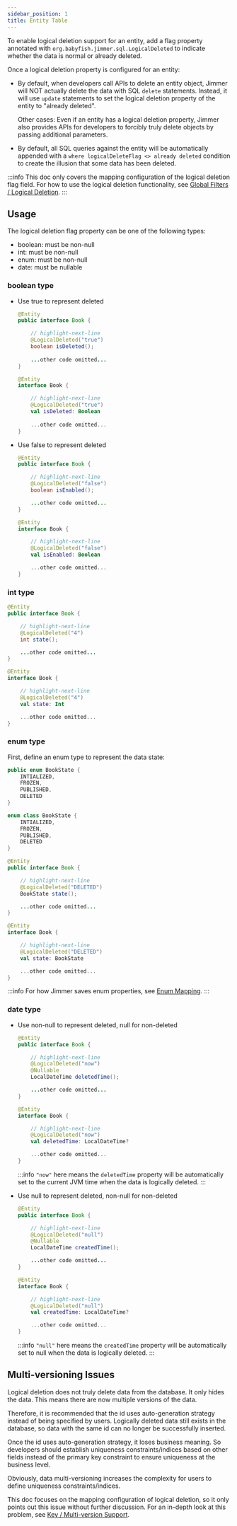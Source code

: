 ```yaml
---
sidebar_position: 1
title: Entity Table
---
```



To enable logical deletion support for an entity, add a flag property annotated with `org.babyfish.jimmer.sql.LogicalDeleted` to indicate whether the data is normal or already deleted.

Once a logical deletion property is configured for an entity:

-   By default, when developers call APIs to delete an entity object, Jimmer will NOT actually delete the data with SQL `delete` statements. Instead, it will use `update` statements to set the logical deletion property of the entity to "already deleted".

    Other cases: Even if an entity has a logical deletion property, Jimmer also provides APIs for developers to forcibly truly delete objects by passing additional parameters.
  
-   By default, all SQL queries against the entity will be automatically appended with a `where logicalDeleteFlag <> already deleted` condition to create the illusion that some data has been deleted. 

:::info
This doc only covers the mapping configuration of the logical deletion flag field. For how to use the logical deletion functionality, see [Global Filters / Logical Deletion](../../query/global-filter/logical-deleted).
:::

## Usage

The logical deletion flag property can be one of the following types:

-   boolean: must be non-null
-   int: must be non-null  
-   enum: must be non-null
-   date: must be nullable

### boolean type

-   Use true to represent deleted

    <Tabs groupId="language">
    <TabItem value="java" label="Java">
    
    ```java title="Book.java"
    @Entity
    public interface Book {

        // highlight-next-line 
        @LogicalDeleted("true")
        boolean isDeleted();
        
        ...other code omitted...
    }
    ```
    
    </TabItem>
    
    <TabItem value="kotlin" label="Kotlin">
    
    ```kotlin title="Book.kt"
    @Entity
    interface Book {
    
        // highlight-next-line
        @LogicalDeleted("true")
        val isDeleted: Boolean
        
        ...other code omitted...
    }
    ```
    
    </TabItem>
    </Tabs>

-   Use false to represent deleted 

    <Tabs groupId="language">
    <TabItem value="java" label="Java">
    
    ```java title="Book.java"
    @Entity
    public interface Book {

        // highlight-next-line
        @LogicalDeleted("false")
        boolean isEnabled();

        ...other code omitted...
    }
    ```
    
    </TabItem>
    
    <TabItem value="kotlin" label="Kotlin">
    
    ```kotlin title="Book.kt"
    @Entity
    interface Book {

        // highlight-next-line
        @LogicalDeleted("false")
        val isEnabled: Boolean

        ...other code omitted...
    }
    ```
    
    </TabItem>
    </Tabs>

### int type

<Tabs groupId="language">
<TabItem value="java" label="Java">

```java title="Book.java" 
@Entity
public interface Book {

    // highlight-next-line
    @LogicalDeleted("4")
    int state();

    ...other code omitted...
}
```

</TabItem>
<TabItem value="kotlin" label="Kotlin">

```kotlin title="Book.kt"
@Entity
interface Book {

    // highlight-next-line
    @LogicalDeleted("4")
    val state: Int

    ...other code omitted...
}
```

</TabItem>
</Tabs>

### enum type

First, define an enum type to represent the data state:

<Tabs groupId="language">
<TabItem value="java" label="Java">

```java title="BookState.java"
public enum BookState {
    INTIALIZED, 
    FROZEN,
    PUBLISHED,
    DELETED  
}
```

</TabItem>
<TabItem value="kotlin" label="Kotlin">

```kotlin title="BookState.kt"  
enum class BookState {
    INTIALIZED,
    FROZEN,
    PUBLISHED,
    DELETED
}
```

</TabItem>
</Tabs>

<Tabs groupId="language">
<TabItem value="java" label="Java">

```java title="Book.java"
@Entity
public interface Book {

    // highlight-next-line
    @LogicalDeleted("DELETED")
    BookState state();

    ...other code omitted...
}
```

</TabItem>
<TabItem value="kotlin" label="Kotlin">

```kotlin title="Book.kt"
@Entity  
interface Book {

    // highlight-next-line
    @LogicalDeleted("DELETED")
    val state: BookState

    ...other code omitted...
}
```

</TabItem>
</Tabs>

:::info
For how Jimmer saves enum properties, see [Enum Mapping](./enum).
:::

### date type

-   Use non-null to represent deleted, null for non-deleted

    <Tabs groupId="language">
    <TabItem value="java" label="Java">
    
    ```java title="Book.java"
    @Entity
    public interface Book {
    
        // highlight-next-line
        @LogicalDeleted("now") 
        @Nullable
        LocalDateTime deletedTime();
    
        ...other code omitted...
    }
    ```
    
    </TabItem>
    
    <TabItem value="kotlin" label="Kotlin">
    
    ```kotlin title="Book.kt"
    @Entity
    interface Book {
    
        // highlight-next-line
        @LogicalDeleted("now")
        val deletedTime: LocalDateTime?
    
        ...other code omitted...
    }
    ```
    
    </TabItem>
    </Tabs>
    
    :::info
    `"now"` here means the `deletedTime` property will be automatically set to the current JVM time when the data is logically deleted.
    :::
  
-   Use null to represent deleted, non-null for non-deleted

    <Tabs groupId="language">
    <TabItem value="java" label="Java">
    
    ```java title="Book.java"
    @Entity
    public interface Book {
    
        // highlight-next-line
        @LogicalDeleted("null")
        @Nullable
        LocalDateTime createdTime();
    
        ...other code omitted...
    }
    ```
    
    </TabItem>
    
    <TabItem value="kotlin" label="Kotlin">
    
    ```kotlin title="Book.kt"
    @Entity
    interface Book {
    
        // highlight-next-line
        @LogicalDeleted("null") 
        val createdTime: LocalDateTime?
    
        ...other code omitted...
    }
    ```
    
    </TabItem>
    </Tabs>
    
    :::info
    `"null"` here means the `createdTime` property will be automatically set to null when the data is logically deleted.
    :::

## Multi-versioning Issues  

Logical deletion does not truly delete data from the database. It only hides the data. This means there are now multiple versions of the data.

Therefore, it is recommended that the id uses auto-generation strategy instead of being specified by users. Logically deleted data still exists in the database, so data with the same id can no longer be successfully inserted.

Once the id uses auto-generation strategy, it loses business meaning. So developers should establish uniqueness constraints/indices based on other fields instead of the primary key constraint to ensure uniqueness at the business level.

Obviously, data multi-versioning increases the complexity for users to define uniqueness constraints/indices. 

This doc focuses on the mapping configuration of logical deletion, so it only points out this issue without further discussion. For an in-depth look at this problem, see [Key / Multi-version Support](./key#multi-version-support).
